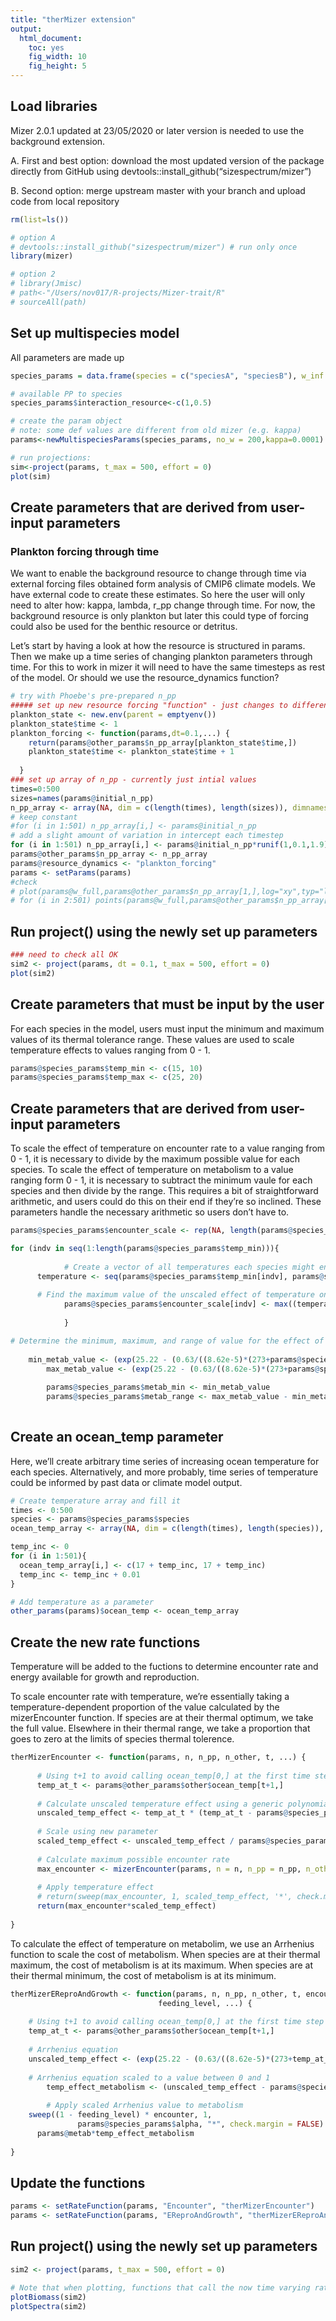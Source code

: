 ```yaml
---
title: "therMizer extension"
output:
  html_document:
    toc: yes
    fig_width: 10
    fig_height: 5
---
```


## Load libraries

Mizer 2.0.1 updated at 23/05/2020 or later version is needed to use the background extension. 

A. First and best option: download the most updated version of the package directly from GitHub using devtools::install_github("sizespectrum/mizer") 

B. Second option: merge upstream master with your branch and upload code from local repository 

```r

rm(list=ls())

# option A
# devtools::install_github("sizespectrum/mizer") # run only once
library(mizer)

# option 2 
# library(Jmisc)
# path<-"/Users/nov017/R-projects/Mizer-trait/R"
# sourceAll(path)

```

## Set up multispecies model

All parameters are made up

```r

species_params = data.frame(species = c("speciesA", "speciesB"), w_inf = c(500, 5000), k_vb =c(0.8, 0.3), w_min = c(0.001, 0.001),beta=c(1000,100),sigma=c(3,3))

# available PP to species 
species_params$interaction_resource<-c(1,0.5)

# create the param object
# note: some def values are different from old mizer (e.g. kappa)
params<-newMultispeciesParams(species_params, no_w = 200,kappa=0.0001)

# run projections:
sim<-project(params, t_max = 500, effort = 0)
plot(sim)

```

## Create parameters that are derived from user-input parameters

### Plankton forcing through time

We want to enable the background resource to change through time via external forcing files obtained form analysis of CMIP6 climate models. We have external code to create these estimates. So here the user will only need to alter how: kappa, lambda, r_pp change through time.  For now, the background resource is only plankton but later this could type of forcing could also be used for the benthic resource or detritus.

Let's start by having a look at how the resource is structured in params. Then we make up a time series of changing plankton parameters through time. For this to work in mizer it will need to have the same timesteps as rest of the model. Or should we use the resource_dynamics function?

```r
# try with Phoebe's pre-prepared n_pp
##### set up new resource forcing "function" - just changes to different timeslot in the n_pp_array array
plankton_state <- new.env(parent = emptyenv())
plankton_state$time <- 1
plankton_forcing <- function(params,dt=0.1,...) {
    return(params@other_params$n_pp_array[plankton_state$time,])  
    plankton_state$time <- plankton_state$time + 1
   
  }
### set up array of n_pp - currently just intial values
times=0:500
sizes=names(params@initial_n_pp) 
n_pp_array <- array(NA, dim = c(length(times), length(sizes)), dimnames = list(time = times, w = sizes))
# keep constant
#for (i in 1:501) n_pp_array[i,] <- params@initial_n_pp
# add a slight amount of variation in intercept each timestep
for (i in 1:501) n_pp_array[i,] <- params@initial_n_pp*runif(1,0.1,1.9)
params@other_params$n_pp_array <- n_pp_array 
params@resource_dynamics <- "plankton_forcing"
params <- setParams(params)
#check
# plot(params@w_full,params@other_params$n_pp_array[1,],log="xy",typ="l")
# for (i in 2:501) points(params@w_full,params@other_params$n_pp_array[i,],typ="l",col="grey")
```


## Run project() using the newly set up parameters

```r
### need to check all OK
sim2 <- project(params, dt = 0.1, t_max = 500, effort = 0) 
plot(sim2)
```


## Create parameters that must be input by the user

For each species in the model, users must input the minimum and maximum values of its thermal tolerance range.  These values are used to scale temperature effects to values ranging from 0 - 1. 

```r

params@species_params$temp_min <- c(15, 10)
params@species_params$temp_max <- c(25, 20)

```

## Create parameters that are derived from user-input parameters

To scale the effect of temperature on encounter rate to a value ranging from 0 - 1, it is necessary to divide by the maximum possible value for each species.  To scale the effect of temperature on metabolism to a value ranging form 0 - 1, it is necessary to subtract the minimum vaule for each species and then divide by the range.  This requires a bit of straightforward arithmetic, and users could do this on their end if they're so inclined.  These parameters handle the necessary arithmetic so users don't have to.

```r

params@species_params$encounter_scale <- rep(NA, length(params@species_params$temp_min))

for (indv in seq(1:length(params@species_params$temp_min))){
  
			# Create a vector of all temperatures each species might encounter
      temperature <- seq(params@species_params$temp_min[indv], params@species_params$temp_max[indv], by=0.1)
      
      # Find the maximum value of the unscaled effect of temperature on encounter rate for each species 
			params@species_params$encounter_scale[indv] <- max((temperature) * (temperature - params@species_params$temp_min[indv]) * (params@species_params$temp_max[indv] - temperature))
			
			}

# Determine the minimum, maximum, and range of value for the effect of temperature on metabolism
    
    min_metab_value <- (exp(25.22 - (0.63/((8.62e-5)*(273+params@species_params$temp_min)))))
		max_metab_value <- (exp(25.22 - (0.63/((8.62e-5)*(273+params@species_params$temp_max)))))
		
		params@species_params$metab_min <- min_metab_value
		params@species_params$metab_range <- max_metab_value - min_metab_value
		
```

## Create an ocean_temp parameter

Here, we'll create arbitrary time series of increasing ocean temperature for each species.  Alternatively, and more probably, time series of temperature could be informed by past data or climate model output.

```r

# Create temperature array and fill it
times <- 0:500
species <- params@species_params$species
ocean_temp_array <- array(NA, dim = c(length(times), length(species)), dimnames = list(time = times, sp = species))

temp_inc <- 0
for (i in 1:501){
  ocean_temp_array[i,] <- c(17 + temp_inc, 17 + temp_inc)
  temp_inc <- temp_inc + 0.01
}

# Add temperature as a parameter
other_params(params)$ocean_temp <- ocean_temp_array

```

## Create the new rate functions

Temperature will be added to the fuctions to determine encounter rate and energy available for growth and reproduction.

To scale encounter rate with temperature, we're essentially taking a temperature-dependent proportion of the value calculated by the mizerEncounter function.  If species are at their thermal optimum, we take the full value.  Elsewhere in their thermal range, we take a proportion that goes to zero at the limits of species thermal tolerence.  

```r

therMizerEncounter <- function(params, n, n_pp, n_other, t, ...) {
      
      # Using t+1 to avoid calling ocean_temp[0,] at the first time step
      temp_at_t <- params@other_params$other$ocean_temp[t+1,]
  
      # Calculate unscaled temperature effect using a generic polynomial rate equation
      unscaled_temp_effect <- temp_at_t * (temp_at_t - params@species_params$temp_min) * (params@species_params$temp_max - temp_at_t)
      
      # Scale using new parameter
      scaled_temp_effect <- unscaled_temp_effect / params@species_params$encounter_scale
      
      # Calculate maximum possible encounter rate
      max_encounter <- mizerEncounter(params, n = n, n_pp = n_pp, n_other = n_other, ...)
      
      # Apply temperature effect
      # return(sweep(max_encounter, 1, scaled_temp_effect, '*', check.margin = FALSE))
      return(max_encounter*scaled_temp_effect)
      
}

```

To calculate the effect of temperature on metabolim, we use an Arrhenius function to scale the cost of metabolism.  When species are at their thermal maximum, the cost of metabolism is at its maximum.  When species are at their thermal minimum, the cost of metabolism is at its minimum.

```r

therMizerEReproAndGrowth <- function(params, n, n_pp, n_other, t, encounter,
                                 feeding_level, ...) {
    
    # Using t+1 to avoid calling ocean_temp[0,] at the first time step
    temp_at_t <- params@other_params$other$ocean_temp[t+1,]
  
    # Arrhenius equation
    unscaled_temp_effect <- (exp(25.22 - (0.63/((8.62e-5)*(273+temp_at_t)))))
      
    # Arrhenius equation scaled to a value between 0 and 1
		temp_effect_metabolism <- (unscaled_temp_effect - params@species_params$metab_min) / params@species_params$metab_range
  
		# Apply scaled Arrhenius value to metabolism
    sweep((1 - feeding_level) * encounter, 1,
               params@species_params$alpha, "*", check.margin = FALSE) - 
      params@metab*temp_effect_metabolism  
      
}

```

## Update the functions 

```r

params <- setRateFunction(params, "Encounter", "therMizerEncounter")
params <- setRateFunction(params, "EReproAndGrowth", "therMizerEReproAndGrowth")
```

## Run project() using the newly set up parameters

```r

sim2 <- project(params, t_max = 500, effort = 0)

# Note that when plotting, functions that call the now time varying rate functions will encounter an error.
plotBiomass(sim2)
plotSpectra(sim2)

```

